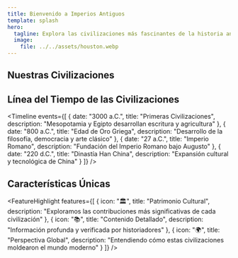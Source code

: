 ```yaml
---
title: Bienvenido a Imperios Antiguos
template: splash
hero:
  tagline: Explora las civilizaciones más fascinantes de la historia antigua. Un viaje interactivo a través de Grecia, Roma, China, Egipto y más, descubriendo sus legados, innovaciones y contribuciones que transformaron el mundo.
  image:
    file: ../../assets/houston.webp
---
```



## Nuestras Civilizaciones

<CardGrid>
    <CivilizationCard 
        title="Grecia" 
        description="Cuna de la democracia, filosofía y arte clásico" 
        link="/civilizaciones/grecia"
        image="/images/grecia.jpg"
    />
    <CivilizationCard 
        title="Roma" 
        description="Imperio que definió el derecho y la ingeniería antigua" 
        link="/civilizaciones/roma"
        image="/images/roma.jpg"
    />
    <CivilizationCard 
        title="China" 
        description="Milenaria civilización de innovación y tradición" 
        link="/civilizaciones/china"
        image="/images/china.jpg"
    />
    <CivilizationCard 
        title="Egipto" 
        description="Maestros de arquitectura, astronomía y misterio" 
        link="/civilizaciones/egipto"
        image="/images/egipto.jpg"
    />
</CardGrid>

## Línea del Tiempo de las Civilizaciones

<Timeline 
    events={[
        {
            date: "3000 a.C.",
            title: "Primeras Civilizaciones",
            description: "Mesopotamia y Egipto desarrollan escritura y agricultura"
        },
        {
            date: "800 a.C.",
            title: "Edad de Oro Griega",
            description: "Desarrollo de la filosofía, democracia y arte clásico"
        },
        {
            date: "27 a.C.",
            title: "Imperio Romano",
            description: "Fundación del Imperio Romano bajo Augusto"
        },
        {
            date: "220 d.C.",
            title: "Dinastía Han China",
            description: "Expansión cultural y tecnológica de China"
        }
    ]}
/>

## Características Únicas

<FeatureHighlight 
    features={[
        {
            icon: "🏛️",
            title: "Patrimonio Cultural",
            description: "Exploramos las contribuciones más significativas de cada civilización"
        },
        {
            icon: "📚",
            title: "Contenido Detallado",
            description: "Información profunda y verificada por historiadores"
        },
        {
            icon: "🌍",
            title: "Perspectiva Global",
            description: "Entendiendo cómo estas civilizaciones moldearon el mundo moderno"
        }
    ]}
/>
